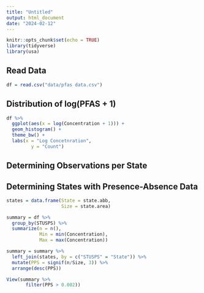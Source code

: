 ```yaml
---
title: "Untitled"
output: html_document
date: "2024-02-12"
---
```


```r
knitr::opts_chunk$set(echo = TRUE)
library(tidyverse)
library(usa)
```

## Read Data

```r
df = read.csv("data/pfas data.csv")
```

## Distribution of log(PFAS + 1)

```r
df %>%
  ggplot(aes(x = log(Concentration + 1))) +
  geom_histogram() +
  theme_bw() +
  labs(x = "Log Concetnration",
         y = "Count")
```

## Determining Observations per State
## Determining States with Presence-Absence Data

```r
states = data.frame(State = state.abb,
                    Size = state.area)

summary = df %>%
  group_by(STUSPS) %>%
  summarize(n = n(),
            Min = min(Concentration),
            Max = max(Concentration))

summary = summary %>%
  left_join(states, by = c("STUSPS" = "State")) %>%
  mutate(PPS = signif(n/Size, 3)) %>%
  arrange(desc(PPS))

View(summary %>%
       filter(PPS > 0.002))
```


